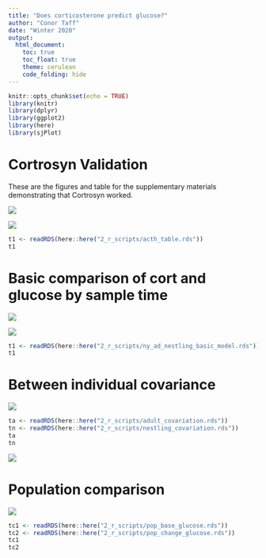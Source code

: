 ```yaml
---
title: "Does corticosterone predict glucose?"
author: "Conor Taff"
date: "Winter 2020"
output: 
  html_document:
    toc: true
    toc_float: true
    theme: cerulean
    code_folding: hide
---
```


```r
knitr::opts_chunk$set(echo = TRUE)
library(knitr)
library(dplyr)
library(ggplot2)
library(here)
library(sjPlot)
```

# Cortrosyn Validation

These are the figures and table for the supplementary materials demonstrating that Cortrosyn worked.  

![](cortrosyn_adults.png)\

![](cortrosyn_nestlings.png)\

```r

t1 <- readRDS(here::here("2_r_scripts/acth_table.rds"))
t1

```

# Basic comparison of cort and glucose by sample time

![](NY_basic_comparison.png)\

![](NY_basic_comparison_nestling.png)\

```r
t1 <- readRDS(here::here("2_r_scripts/ny_ad_nestling_basic_model.rds"))
t1
```

# Between individual covariance

![](delta_plots.png)\

```r
ta <- readRDS(here::here("2_r_scripts/adult_covariation.rds"))
tn <- readRDS(here::here("2_r_scripts/nestling_covariation.rds"))
ta
tn
```

![](mass_interaction.png)\

# Population comparison

![](pop_comparison.png)\

```r
tc1 <- readRDS(here::here("2_r_scripts/pop_base_glucose.rds"))
tc2 <- readRDS(here::here("2_r_scripts/pop_change_glucose.rds"))
tc1
tc2
```